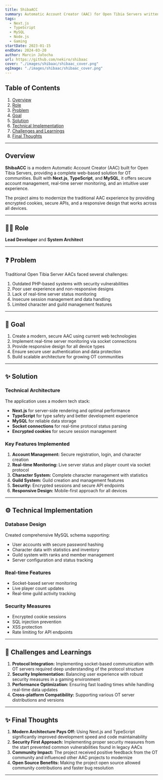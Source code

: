 ```yaml
---
title: ShibaACC
summary: Automatic Account Creator (AAC) for Open Tibia Servers written in Next.js. A modern web application providing secure account management, character creation, and server status monitoring for OT communities.
tags:
  - Next.js
  - TypeScript
  - MySQL
  - Node.js
  - Gaming
startDate: 2023-01-15
endDate: 2024-03-20
author: Marcin Jałocha
url: https://github.com/nekiro/shibaac
cover: "./images/shibaac/shibaac_cover.png"
ogImage: "./images/shibaac/shibaac_cover.png"
---
```


## Table of Contents

1. [Overview](#overview)
2. [Role](#role)
3. [Problem](#problem)
4. [Goal](#goal)
5. [Solution](#solution)
6. [Technical Implementation](#technical-implementation)
7. [Challenges and Learnings](#challenges-and-learnings)
8. [Final Thoughts](#final-thoughts)

---

## Overview

**ShibaACC** is a modern Automatic Account Creator (AAC) built for Open Tibia Servers, providing a complete web-based solution for OT communities. Built with **Next.js**, **TypeScript**, and **MySQL**, it offers secure account management, real-time server monitoring, and an intuitive user experience.

The project aims to modernize the traditional AAC experience by providing encrypted cookies, secure APIs, and a responsive design that works across all devices.

---

## 👨‍💻 Role

**Lead Developer** and **System Architect**

---

## ❓ Problem

Traditional Open Tibia Server AACs faced several challenges:

1. Outdated PHP-based systems with security vulnerabilities
2. Poor user experience and non-responsive designs
3. Lack of real-time server status monitoring
4. Insecure session management and data handling
5. Limited character and guild management features

---

## 🎯 Goal

1. Create a modern, secure AAC using current web technologies
2. Implement real-time server monitoring via socket connections
3. Provide responsive design for all device types
4. Ensure secure user authentication and data protection
5. Build scalable architecture for growing OT communities

---

## ✨ Solution

### Technical Architecture

The application uses a modern tech stack:

- **Next.js** for server-side rendering and optimal performance
- **TypeScript** for type safety and better development experience
- **MySQL** for reliable data storage
- **Socket connections** for real-time protocol status parsing
- **Encrypted cookies** for secure session management

### Key Features Implemented

1. **Account Management:** Secure registration, login, and character creation
2. **Real-time Monitoring:** Live server status and player count via socket protocol
3. **Character System:** Complete character management with statistics
4. **Guild System:** Guild creation and management features
5. **Security:** Encrypted sessions and secure API endpoints
6. **Responsive Design:** Mobile-first approach for all devices

---

## ⚙️ Technical Implementation

### Database Design

Created comprehensive MySQL schema supporting:

- User accounts with secure password hashing
- Character data with statistics and inventory
- Guild system with ranks and member management
- Server configuration and status tracking

### Real-time Features

- Socket-based server monitoring
- Live player count updates
- Real-time guild activity tracking

### Security Measures

- Encrypted cookie sessions
- SQL injection prevention
- XSS protection
- Rate limiting for API endpoints

---

## 🧪 Challenges and Learnings

1. **Protocol Integration:** Implementing socket-based communication with OT servers required deep understanding of the protocol structure
2. **Security Implementation:** Balancing user experience with robust security measures in a gaming environment
3. **Performance Optimization:** Ensuring fast loading times while handling real-time data updates
4. **Cross-platform Compatibility:** Supporting various OT server distributions and versions

---

## ✨ Final Thoughts

1. **Modern Architecture Pays Off:** Using Next.js and TypeScript significantly improved development speed and code maintainability
2. **Security First Approach:** Implementing proper security measures from the start prevented common vulnerabilities found in legacy AACs
3. **Community Impact:** The project received positive feedback from the OT community and influenced other AAC projects to modernize
4. **Open Source Benefits:** Making the project open source allowed community contributions and faster bug resolution

---
